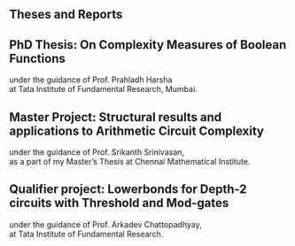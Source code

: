 ## Theses and Reports 

:::{.callout-note icon=false appearance="minimal"}
# **PhD Thesis: On Complexity Measures of Boolean Functions**
under the guidance of Prof. Prahladh Harsha </br>
at Tata Institute of Fundamental Research, Mumbai.
:::

:::{.callout-note icon=false appearance="minimal"}
# **Master Project: Structural results and applications to Arithmetic Circuit Complexity**
under the guidance of Prof. Srikanth Srinivasan, </br>
as a part of my Master’s Thesis at Chennai Mathematical Institute.
:::

:::{.callout-note icon=false appearance="minimal"}
# **Qualifier project: Lowerbonds for Depth-2 circuits with Threshold and Mod-gates**
under the guidance of Prof. Arkadev Chattopadhyay, </br>
at Tata Institute of Fundamental Research.
:::